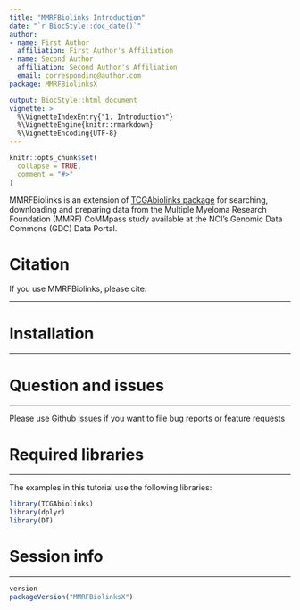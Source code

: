 ```yaml
---
title: "MMRFBiolinks Introduction"
date: "`r BiocStyle::doc_date()`"
author:
- name: First Author
  affiliation: First Author's Affiliation
- name: Second Author
  affiliation: Second Author's Affiliation
  email: corresponding@author.com
package: MMRFBiolinksX

output: BiocStyle::html_document
vignette: >
  %\VignetteIndexEntry{"1. Introduction"}
  %\VignetteEngine{knitr::rmarkdown}
  %\VignetteEncoding{UTF-8}
---
```


```r
knitr::opts_chunk$set(
  collapse = TRUE,
  comment = "#>"
)
```

MMRFBiolinks is an extension of [TCGAbiolinks package](https://bioconductor.org/packages/TCGAbiolinks/)
for searching, downloading and preparing data from the Multiple Myeloma Research Foundation (MMRF) CoMMpass study available at the NCI's Genomic Data Commons (GDC) Data Portal. 



# Citation
If you use MMRFBiolinks, please cite:


<hr>
# Installation
<hr>


# Question and issues
<hr>
Please use [Github issues](https://github.com/MarzyUnicz/MMRFBiolinksX/issues) if you want to file bug reports or feature requests


# Required libraries
<hr>
The examples in this tutorial use the following libraries: 
```r
library(TCGAbiolinks)
library(dplyr)
library(DT)
```

# Session info
<hr>
```r
version
packageVersion("MMRFBiolinksX")
```
